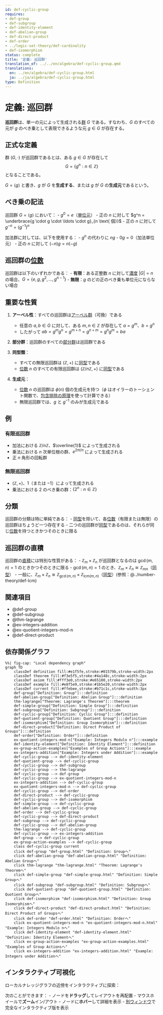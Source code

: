 ```yaml
---
id: def-cyclic-group
requires:
- def-group
- def-subgroup
- def-identity-element
- def-abelian-group
- def-direct-product
- def-order
- ../logic-set-theory/def-cardinality
- def-isomorphism
status: complete
title: '定義: 巡回群'
translation_of: ../../en/algebra/def-cyclic-group.qmd
translations:
  en: ../en/algebra/def-cyclic-group.html
  ja: ../ja/algebra/def-cyclic-group.html
type: Definition
---
```


# 定義: 巡回群 {#def-cyclic-group}

**巡回群**は、単一の元によって生成される[群](def-group.qmd) $G$ である。すなわち、$G$ のすべての元が $g$ のべき乗として表現できるような元 $g \in G$ が存在する。

## 正式な定義

群 $(G, \cdot)$ が巡回群であるとは、ある $g \in G$ が存在して
$$G = \{g^n : n \in \mathbb{Z}\}$$
となることである。

$G = \langle g \rangle$ と書き、$g$ が $G$ を**生成する**、または $g$ が $G$ の**生成元**であるという。

## べき乗の記法

巡回群 $G = \langle g \rangle$ において：
- $g^0 = e$（[単位元](def-identity-element.qmd)）
- 正の $n$ に対して $g^n = \underbrace{g \cdot g \cdot \ldots \cdot g}_{n \text{ 個}}$
- 正の $n$ に対して $g^{-n} = (g^{-1})^n$

加法群に対しては、以下を使用する：
- $g^n$ の代わりに $ng$
- $0g = 0$（加法単位元）
- 正の $n$ に対して $(-n)g = n(-g)$

## 巡回群の[位数](def-order.qmd)

巡回群は以下のいずれかである：
- **有限**：ある正整数 $n$ に対して[濃度](../logic-set-theory/def-cardinality.qmd) $|G| = n$ の場合、$G = \{e, g, g^2, \ldots, g^{n-1}\}$
- **無限**：$g$ のどの正のべき乗も単位元にならない場合

## 重要な性質

1. **アーベル性**：すべての巡回群は[アーベル群](def-abelian-group.qmd)（可換）である
   - 任意の $a, b \in G$ に対して、ある $m, n \in \mathbb{Z}$ が存在して $a = g^m$、$b = g^n$
   - したがって $ab = g^m g^n = g^{m+n} = g^{n+m} = g^n g^m = ba$

2. **部分群**：巡回群のすべての[部分群](def-subgroup.qmd)は巡回群である

3. **同型類**：
   - すべての無限巡回群は $(\mathbb{Z}, +)$ に[同型](def-isomorphism.qmd)である
   - [位数](def-order.qmd) $n$ のすべての有限巡回群は $(\mathbb{Z}/n\mathbb{Z}, +)$ に[同型](def-isomorphism.qmd)である

4. **生成元**：
   - [位数](def-order.qmd) $n$ の巡回群は $\phi(n)$ 個の生成元を持つ（$\phi$ はオイラーのトーシェント関数で、[包含排除の原理](../combinatorics/thm-inclusion-exclusion.qmd)を使って計算できる）
   - 無限巡回群では、$g$ と $g^{-1}$ のみが生成元である

## 例

### 有限巡回群
- 加法における $\mathbb{Z}/n\mathbb{Z}$、$\overline{1}$ によって生成される
- 乗法における $n$ 次単位根の群、$e^{2\pi i/n}$ によって生成される
- 正 $n$ 角形の回転群

### 無限巡回群
- $(\mathbb{Z}, +)$、$1$（または $-1$）によって生成される
- 乗法における 2 のべき乗の群：$\{2^n : n \in \mathbb{Z}\}$

## 分類

巡回群の分類は特に単純である：
- [同型](def-isomorphism.qmd)を除いて、各[位数](def-order.qmd)（有限または無限）の巡回群はちょうど一つ存在する
- 二つの巡回群が[同型](def-isomorphism.qmd)であるのは、それらが同じ[位数](def-order.qmd)を持つときかつそのときに限る

## 巡回群の直積

巡回群の[直積](def-direct-product.qmd)には特別な性質がある：
- $\mathbb{Z}_m \times \mathbb{Z}_n$ が巡回群となるのは $\gcd(m,n) = 1$ のときかつそのときに限る
- $\gcd(m,n) = 1$ のとき、$\mathbb{Z}_m \times \mathbb{Z}_n \cong \mathbb{Z}_{mn}$（[同型](def-isomorphism.qmd)）
- 一般に、$\mathbb{Z}_m \times \mathbb{Z}_n \cong \mathbb{Z}_{\gcd(m,n)} \times \mathbb{Z}_{\text{lcm}(m,n)}$（[同型](def-isomorphism.qmd)）(参照：@../number-theory/def-lcm)

## 関連項目

- @def-group
- @def-subgroup
- @thm-lagrange
- @ex-integers-addition
- @ex-quotient-integers-mod-n
- @def-direct-product

## 依存関係グラフ

```mermaid
%%| fig-cap: "Local dependency graph"
graph TD
    classDef definition fill:#e1f5fe,stroke:#01579b,stroke-width:2px
    classDef theorem fill:#f3e5f5,stroke:#4a148c,stroke-width:2px
    classDef axiom fill:#fff3e0,stroke:#e65100,stroke-width:2px
    classDef example fill:#e8f5e9,stroke:#1b5e20,stroke-width:2px
    classDef current fill:#ffebee,stroke:#b71c1c,stroke-width:3px
    def-group["Definition: Group"]:::definition
    def-abelian-group["Definition: Abelian Group"]:::definition
    thm-lagrange["Theorem: Lagrange's Theorem"]:::theorem
    def-simple-group["Definition: Simple Group"]:::definition
    def-subgroup["Definition: Subgroup"]:::definition
    def-cyclic-group["Definition: Cyclic Group"]:::definition
    def-quotient-group["Definition: Quotient Group"]:::definition
    def-isomorphism["Definition: Group Isomorphism"]:::definition
    def-direct-product["Definition: Direct Product of Groups"]:::definition
    def-order["Definition: Order"]:::definition
    ex-quotient-integers-mod-n["Example: Integers Modulo n"]:::example
    def-identity-element["Definition: Identity Element"]:::definition
    ex-group-action-examples["Examples of Group Actions"]:::example
    ex-integers-addition["Example: Integers under Addition"]:::example
    def-cyclic-group --> def-identity-element
    def-quotient-group --> def-cyclic-group
    def-cyclic-group --> def-subgroup
    def-cyclic-group --> thm-lagrange
    def-cyclic-group --> def-group
    def-cyclic-group --> ex-quotient-integers-mod-n
    ex-integers-addition --> def-cyclic-group
    ex-quotient-integers-mod-n --> def-cyclic-group
    def-cyclic-group --> def-order
    def-direct-product --> def-cyclic-group
    def-cyclic-group --> def-isomorphism
    def-simple-group --> def-cyclic-group
    def-abelian-group --> def-cyclic-group
    def-order --> def-cyclic-group
    def-cyclic-group --> def-direct-product
    def-subgroup --> def-cyclic-group
    def-cyclic-group --> def-abelian-group
    thm-lagrange --> def-cyclic-group
    def-cyclic-group --> ex-integers-addition
    def-group --> def-cyclic-group
    ex-group-action-examples --> def-cyclic-group
    class def-cyclic-group current
    click def-group "def-group.html" "Definition: Groupへ"
    click def-abelian-group "def-abelian-group.html" "Definition: Abelian Groupへ"
    click thm-lagrange "thm-lagrange.html" "Theorem: Lagrange's Theoremへ"
    click def-simple-group "def-simple-group.html" "Definition: Simple Groupへ"
    click def-subgroup "def-subgroup.html" "Definition: Subgroupへ"
    click def-quotient-group "def-quotient-group.html" "Definition: Quotient Groupへ"
    click def-isomorphism "def-isomorphism.html" "Definition: Group Isomorphismへ"
    click def-direct-product "def-direct-product.html" "Definition: Direct Product of Groupsへ"
    click def-order "def-order.html" "Definition: Orderへ"
    click ex-quotient-integers-mod-n "ex-quotient-integers-mod-n.html" "Example: Integers Modulo nへ"
    click def-identity-element "def-identity-element.html" "Definition: Identity Elementへ"
    click ex-group-action-examples "ex-group-action-examples.html" "Examples of Group Actionsへ"
    click ex-integers-addition "ex-integers-addition.html" "Example: Integers under Additionへ"
```

## インタラクティブ可視化

ローカルナレッジグラフの近傍をインタラクティブに探索：

::: {.graph-viz data-id="def-cyclic-group" data-width="700" data-height="500"}
:::

次のことができます：
- ノードを**ドラッグ**してレイアウトを再配置
- マウスホイールで**ズーム**イン/アウト
- ノードに**ホバー**して詳細を表示
- [別ウィンドウ](../../output/interactive/def-cyclic-group.html){target="_blank"}で完全なインタラクティブ版を表示